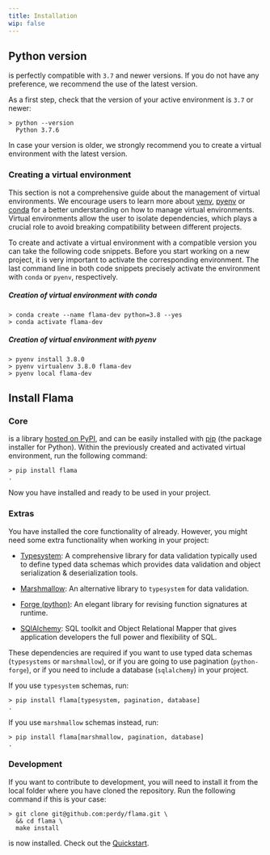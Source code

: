 ```yaml
---
title: Installation
wip: false
---
```



## Python version

<FlamaName /> is perfectly compatible with <PythonName /> `3.7` and newer
versions. If you do not have any preference, we recommend the use of the latest
version.

As a first step, check that the version of your active <PythonName /> environment
is `3.7` or newer:

```commandline
> python --version
  Python 3.7.6
```

In case your version is older, we strongly recommend you to create a virtual environment
with the latest <PythonName /> version.

### Creating a virtual environment

This section is not a comprehensive guide about the management of <PythonName /> virtual
environments. We encourage users to learn more about
[venv](https://docs.python.org/3/library/venv.html#module-venv),
[pyenv](https://github.com/pyenv/pyenv) or
[conda](https://docs.conda.io/en/latest/) for a better understanding on how to manage
virtual environments. Virtual environments allow the user to isolate dependencies,
which plays a crucial role to avoid breaking compatibility between different projects.

To create and activate a virtual environment with a compatible <PythonName /> version
you can take the following code snippets. Before you start working on a new project,
it is very important to activate the corresponding environment. The last command line
in both code snippets precisely activate the environment with `conda` or `pyenv`,
respectively.

##### Creation of virtual environment with conda

```commandline
> conda create --name flama-dev python=3.8 --yes
> conda activate flama-dev
```

##### Creation of virtual environment with pyenv

```commandline
> pyenv install 3.8.0
> pyenv virtualenv 3.8.0 flama-dev
> pyenv local flama-dev
```

## Install Flama

### Core

<FlamaName /> is a <PythonName /> library [hosted on
PyPI](https://pypi.org/project/flama/), and can be easily installed with
[pip](https://pip.pypa.io/en/stable/) (the package installer for Python). Within
the previously created and activated virtual environment, run the following
command:

```commandline
> pip install flama
.
```

Now you have <FlamaName /> installed and ready to be used in your project.

### Extras

You have installed the core functionality of <FlamaName /> already.
However, you might need some extra functionality when working in your project:

- [Typesystem](https://www.encode.io/typesystem/):
  A comprehensive library for data validation typically used
  to define typed data schemas which provides data validation and
  object serialization & deserialization tools.

- [Marshmallow](https://marshmallow.readthedocs.io/en/stable/quickstart.html#):
  An alternative library to `typesystem` for data validation.

- [Forge (python)](https://python-forge.readthedocs.io/en/latest/):
  An elegant library for revising function signatures at runtime.

- [SQlAlchemy](https://www.sqlalchemy.org/):
  SQL toolkit and Object Relational Mapper that gives application developers
  the full power and flexibility of SQL.

These dependencies are required if you want to use typed data schemas
(`typesystems` or `marshmallow`), or if you are going to use pagination (`python-forge`),
or if you need to include a database (`sqlalchemy`) in your project.

If you use `typesystem` schemas, run:

```commandline
> pip install flama[typesystem, pagination, database]
.
```

If you use `marshmallow` schemas instead, run:

```commandline
> pip install flama[marshmallow, pagination, database]
.
```

### Development

If you want to contribute to <FlamaName /> development, you will need to install it
from the local folder where you have cloned the repository. Run the following command
if this is your case:

```commandline
> git clone git@github.com:perdy/flama.git \
  && cd flama \
  make install
```

<FlamaName /> is now installed. Check out the
[Quickstart](/docs/getting-started/quickstart).
